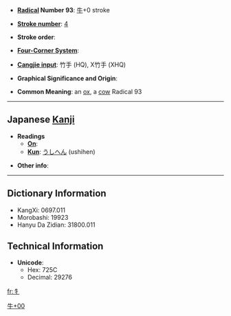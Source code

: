 * '''[[Wiktionary:Chinese radical index| Radical]] Number 93''': [[Wiktionary:Chinese radical index 牛|牛]]+0 stroke

* '''[[Wiktionary:Chinese total strokes index|Stroke number]]''': [[Wiktionary:Chinese total strokes index 4|4]]

* '''Stroke order''': 

* '''[[Wiktionary:Chinese four corner index|Four-Corner System]]''': 

* '''[[Wiktionary:Chinese Cangjie index|Cangjie input]]''': 竹手 (HQ), X竹手 (XHQ)

* '''Graphical Significance and Origin''': 

* '''Common Meaning''': an [[ox]], a [[cow]] Radical 93

----

== Japanese [[Kanji]] ==

* '''Readings'''
** '''[[On]]''': 
** '''[[Kun]]''': [[うしへん]] (ushihen)

* '''Other info''':  

----

== Dictionary Information ==

* KangXi: 0697.011
* Morobashi: 19923
* Hanyu Da Zidian: 31800.011

== Technical Information ==

* '''Unicode''':
** Hex: 725C
** Decimal: 29276

[[Category:Japanese-only CJKV Characters|牛+00]]

[[fr:牜]]